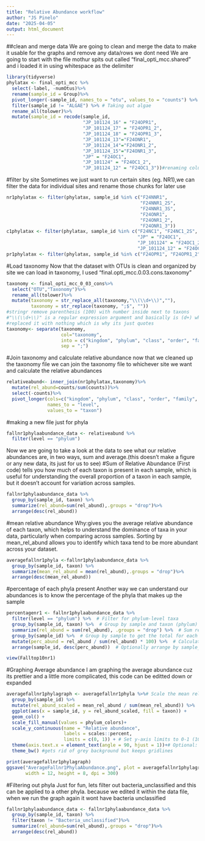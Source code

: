 ```yaml
---
title: "Relative Abundance workflow"
author: "JS Pinelo"
date: "2025-04-05"
output: html_document
---
```

##clean and merge data
We are going to clean and merge the data to make it usable for the graphs and remove any data/rows we dont need We are going to start with the file mothur spits out called "final_opti_mcc.shared" and i loaded it in using whitespace as the delimiter

```r
library(tidyverse)
phylatax <- final_opti_mcc %>%
  select(-label, -numOtus)%>%
  rename(sample_id = Group)%>%
  pivot_longer(-sample_id, names_to = "otu", values_to = "counts") %>%
  filter(sample_id != "ALGAE") %>% # Taking out algae
  rename_all(tolower)%>%
  mutate(sample_id = recode(sample_id, 
                            "JP_101124_16" = "F24OPR1",
                            "JP_101124_17" = "F24OPR1_2",
                            "JP_101124_18" = "F24OPR1_3",
                            "JP_101124_13"="F24ONR1",
                            "JP_101124_14"="F24ONR1_2",
                            "JP_101124_15"="F24ONR1_3",
                            "JP" = "F24OC1",
                            "JP_101124" = "F24OC1_2",
                            "JP_101124_12" = "F24OC1_3"))#renaming columns with our new naming scheme
```
#filter by site
Sometimes we just want to run certain sites (eg. NR1),we can filter the data for individual sites and rename those chunks for later use

```r
nr1phylatax <- filter(phylatax, sample_id %in% c("F24NNR1",
                                                 "F24NNR1_2S",
                                                 "F24NNR1_3S",
                                                 "F24ONR1",
                                                 "F24ONR1_2",
                                                 "F24ONR1_3"))
c1phylatax <- filter(phylatax, sample_id %in% c("F24NC1", "F24NC1_2S", "F24NC1_3S",
                                                "JP" = "F24OC1",
                                                "JP_101124" = "F24OC1_2",
                                                "JP_101124_12" = "F24OC1_3"))
pr1phylatax <- filter(phylatax, sample_id %in% c("F24OPR1", "F24OPR1_2", "F24OPR1_3"))

```
#Load taxonomy
Now that the dataset with OTUs is clean and organized by site we can load in taxonomy, I used "final.opti_mcc.0.03.cons.taxonomy"
```r
taxonomy <- final_opti_mcc_0_03_cons%>%
  select("OTU","Taxonomy")%>%
  rename_all(tolower)%>%
  mutate(taxonomy = str_replace_all(taxonomy,"\\(\\d+\\)",""),
         taxonomy = str_replace(taxonomy, ";$", "")) 
#stringr remove parenthesis (100) with number inside next to taxons 
#"\\(\\d+\\)" is a regular expression argument and basically is (d+) which means a number greater than 1 and 
#replaced it with nothing which is why its just quotes
taxonomy<- separate(taxonomy,
                    col="taxonomy",
                    into = c("kingdom", "phylum", "class", "order", "family", "genus"), 
                    sep = ";")
```
#Join taxonomy and calculate relative abundance
now that we cleaned up the taxonomy file we can join the taxonomy file to whichever site we want and calculate the relative abundances

```r
relativeabund<- inner_join(nr1phylatax,taxonomy)%>%
  mutate(rel_abund=counts/sum(counts))%>%
  select(-counts)%>%
  pivot_longer(cols=c("kingdom", "phylum", "class", "order", "family", "genus","otu"), 
               names_to = "level",
               values_to = "taxon")
```
#making a new file just for phyla
```r
fallnr1phylaabundance_data <- relativeabund %>%
  filter(level == "phylum")
```
Now we are going to take a look at the data to see what our relative abundances are, in two ways, sum and average.(this doesn't make a figure or any new data, its just for us to see)
#Sum of Relative Abundance (First code) tells you how much of each taxon
is present in each sample, which is useful for understanding the overall 
proportion of a taxon in each sample, but it doesn't account for variation across samples.
```r
fallnr1phylaabundance_data %>%
  group_by(sample_id, taxon) %>% 
  summarize(rel_abund=sum(rel_abund),.groups = "drop")%>%
  arrange(desc(rel_abund))
```
#mean relative abundance
Why:gives you the average relative abundance of each taxon, which helps to understand the dominance of taxa in your data, particularly when comparing across samples. Sorting by mean_rel_abund allows you to identify which taxa tend to be more abundant across your dataset.
```r
averagefallnr1phyla <-fallnr1phylaabundance_data %>%
  group_by(sample_id, taxon) %>%
  summarize(mean_rel_abund = mean(rel_abund),.groups = "drop")%>%
  arrange(desc(mean_rel_abund))
```
#percentage of each phyla present
Another way we can understand our abundances is to know the percentage of the phyla that makes up the sample

```r
percentagenr1 <- fallnr1phylaabundance_data %>%
  filter(level == "phylum") %>%  # Filter for phylum-level taxa
  group_by(sample_id, taxon) %>%  # Group by sample and taxon (phylum)
  summarize(rel_abund = sum(rel_abund), .groups = "drop") %>%  # Sum relative abundance for each taxon in each sample
  group_by(sample_id) %>%  # Group by sample to get the total for each sample
  mutate(perc_abund = rel_abund / sum(rel_abund) * 100) %>%  # Calculate percentage for each phylum in each sample
  arrange(sample_id, desc(perc_abund))  # Optionally arrange by sample_id and percentage

view(Falltop10nr1)
```
#Graphing Average abundance
I am graphing the average abundance cuz its prettier and a little more complicated, this code can be editted down or expanded
```r
averagefallnr1phylagraph <- averagefallnr1phyla %>%# Scale the mean relative abundance to ensure it sums to 100% for each sample
  group_by(sample_id) %>%
  mutate(rel_abund_scaled = mean_rel_abund / sum(mean_rel_abund)) %>%
  ggplot(aes(x = sample_id, y = rel_abund_scaled, fill = taxon)) +
  geom_col() + 
  scale_fill_manual(values = phylum_colors)+
  scale_y_continuous(name = "Relative abundance", 
                     labels = scales::percent, 
                     limits = c(0, 1)) + # Set y-axis limits to 0-1 (100%)
  theme(axis.text.x = element_text(angle = 90, hjust = 1))+# Optional: Rotate x-axis labels for readability
  theme_bw() #gets rid of grey background but keeps gridlines

print(averagefallnr1phylagraph)
ggsave("AverageFallnr1PhylaAbundance.png", plot = averagefallnr1phylagraph, 
       width = 12, height = 8, dpi = 300)  
```
#Filtering out phyla
Just for fun, lets filter out bacteria_unclassified and this can be applied to a other phyla. because we edited it within the data file, when we run the graph again it wont have bacteria unclassified
```r
fallnr1phylaabundance_data <- fallnr1phylaabundance_data %>%
  group_by(sample_id, taxon) %>% 
  filter(taxon != "Bacteria_unclassified")%>%
  summarize(rel_abund=sum(rel_abund),.groups = "drop")%>%
  arrange(desc(rel_abund))
```








 
